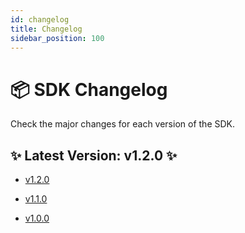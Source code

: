 ```yaml
---
id: changelog
title: Changelog
sidebar_position: 100
---
```


# 📦 SDK Changelog

Check the major changes for each version of the SDK.

## ✨ Latest Version: **v1.2.0** ✨

- [v1.2.0](/docs/changelog/v1.2.0)

- [v1.1.0](/docs/changelog/v1.1.0)

- [v1.0.0](/docs/changelog/v1.0.0)
